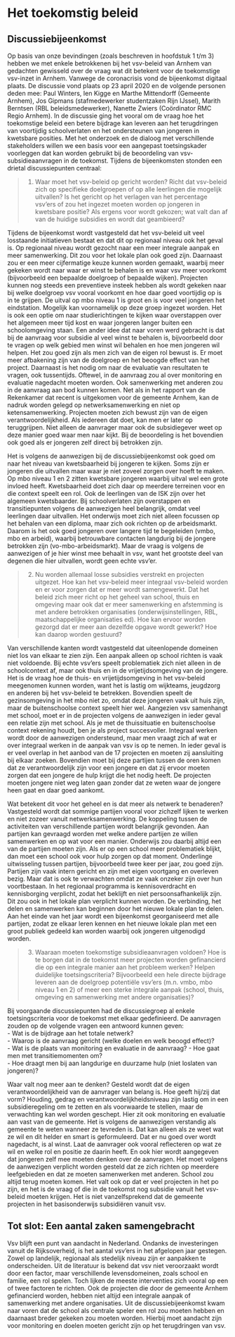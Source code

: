 # Het toekomstig beleid

## Discussiebijeenkomst
Op basis van onze bevindingen (zoals beschreven in hoofdstuk 1 t/m 3) hebben we met enkele betrokkenen bij het vsv-beleid van Arnhem van gedachten gewisseld over de vraag wat dit betekent voor de toekomstige vsv-inzet in Arnhem. Vanwege de coronacrisis vond de bijeenkomst digitaal plaats. De discussie vond plaats op 23 april 2020 en de volgende personen deden mee: Paul Winters, Ien Kigge en Marthe Mittendorff (Gemeente Arnhem), Jos Gipmans (stafmedewerker studentzaken Rijn IJssel), Marith Berntsen (RBL beleidsmedewerker), Nanette Zwiers (Coördinator RMC Regio Arnhem). In de discussie ging het vooral om de vraag hoe het toekomstige beleid een betere bijdrage kan leveren aan het terugdringen van voortijdig schoolverlaten en het ondersteunen van jongeren in kwetsbare posities. Met het onderzoek en de dialoog met verschillende stakeholders willen we een basis voor een aangepast toetsingskader voorleggen dat kan worden gebruikt bij de beoordeling van vsv-subsidieaanvragen in de toekomst.
Tijdens de bijeenkomsten stonden een drietal discussiepunten centraal: 

>1. Waar moet het vsv-beleid op gericht worden? Richt dat vsv-beleid zich op specifieke doelgroepen of op alle leerlingen die mogelijk uitvallen? Is het gericht op het verlagen van het percentage vsv'ers of zou het ingezet moeten worden op jongeren in kwetsbare positie? Als ergens voor wordt gekozen; wat valt dan af van de huidige subsidies en wordt dat geambieerd?

Tijdens de bijeenkomst wordt vastgesteld dat het vsv-beleid uit veel losstaande initiatieven bestaat en dat dit op regionaal niveau ook het geval is. Op regionaal niveau wordt gezocht naar een meer integrale aanpak en meer samenwerking. Dit zou voor het lokale plan ook goed zijn. Daarnaast zou er een meer cijfermatige keuze kunnen worden gemaakt, waarbij meer gekeken wordt naar waar er winst te behalen is en waar vsv meer voorkomt (bijvoorbeeld een bepaalde doelgroep of bepaalde wijken). Projecten kunnen nog steeds een preventieve insteek hebben als wordt gekeken naar bij welke doelgroep vsv vooral voorkomt en hoe daar goed voortijdig op is in te grijpen. De uitval op mbo niveau 1 is groot en is voor veel jongeren het eindstation. Mogelijk kan voornamelijk op deze groep ingezet worden. Het is ook een optie om naar studierichtingen te kijken waar overstappen over het algemeen meer tijd kost en waar jongeren langer buiten een schoolomgeving staan.
Een ander idee dat naar voren werd gebracht is dat bij de aanvraag voor subsidie al veel winst te behalen is, bijvoorbeeld door te vragen op welk gebied men winst wil behalen en hoe men jongeren wil helpen. Het zou goed zijn als men zich van de eigen rol bewust is. Er moet meer afbakening zijn van de doelgroep en het beoogde effect van het project. Daarnaast is het nodig om naar de evaluatie van resultaten te vragen, ook tussentijds. Oftewel, in de aanvraag zou al over monitoring en evaluatie nagedacht moeten worden. Ook samenwerking met anderen zou in de aanvraag aan bod kunnen komen. Net als in het rapport van de Rekenkamer dat recent is uitgekomen voor de gemeente Arnhem, kan de nadruk worden gelegd op netwerksamenwerking en niet op ketensamenwerking. Projecten moeten zich bewust zijn van de eigen verantwoordelijkheid. Als iedereen dat doet, kan men er later op teruggrijpen. Niet alleen de aanvrager maar ook de subsidiegever weet op deze manier goed waar men naar kijkt. Bij de beoordeling is het bovendien ook goed als er jongeren zelf direct bij betrokken zijn.

Het is volgens de aanwezigen bij de discussiebijeenkomst ook goed om naar het niveau van kwetsbaarheid bij jongeren te kijken. Soms zijn er jongeren die uitvallen maar waar je niet zoveel zorgen over hoeft te maken. Op mbo niveau 1 en 2 zitten kwetsbare jongeren waarbij uitval wel een grote invloed heeft. Kwetsbaarheid doet zich daar op meerdere terreinen voor en die context speelt een rol. Ook de leerlingen van de ISK zijn over het algemeen kwetsbaarder.
Bij schoolverlaten zijn overstappen en transitiepunten volgens de aanwezigen heel belangrijk, omdat veel leerlingen daar uitvallen. Het onderwijs moet zich niet alleen focussen op het behalen van een diploma, maar zich ook richten op de arbeidsmarkt. Daarom is het ook goed jongeren over langere tijd te begeleiden (vmbo, mbo en arbeid), waarbij betrouwbare contacten langdurig bij de jongere betrokken zijn (vo-mbo-arbeidsmarkt). Maar de vraag is volgens de aanwezigen of je hier winst mee behaalt in vsv, want het grootste deel van degenen die hier uitvallen, wordt geen echte vsv’er. 

>2. Nu worden allemaal losse subsidies verstrekt en projecten uitgezet. Hoe kan het vsv-beleid meer integraal vsv-beleid worden en er voor zorgen dat er meer wordt samengewerkt. Dat het beleid zich meer richt op het geheel van school, thuis en omgeving maar ook dat er meer samenwerking en afstemming is met andere betrokken organisaties (onderwijsinstellingen, RBL, maatschappelijke organisaties ed). Hoe kan ervoor worden gezorgd dat er meer aan dezelfde opgave wordt gewerkt? Hoe kan daarop worden gestuurd? 

Van verschillende kanten wordt vastgesteld dat uiteenlopende domeinen niet los van elkaar te zien zijn. Een aanpak alleen op school richten is vaak niet voldoende. Bij echte vsv’ers speelt problematiek zich niet alleen in de schoolcontext af, maar ook thuis en in de vrijetijdsomgeving van de jongere. Het is de vraag hoe de thuis- en vrijetijdsomgeving in het vsv-beleid meegenomen kunnen worden, want het is lastig om wijkteams, jeugdzorg en anderen bij het vsv-beleid te betrekken. Bovendien speelt de gezinsomgeving in het mbo niet zo, omdat deze jongeren vaak uit huis zijn, maar de buitenschoolse context speelt hier wel. Aangezien vsv samenhangt met school, moet er in de projecten volgens de aanwezigen in ieder geval een relatie zijn met school. Als je met de thuissituatie en buitenschoolse context rekening houdt, ben je als project succesvoller. 
Integraal werken wordt door de aanwezigen ondersteund, maar men vraagt zich af wat er over integraal werken in de aanpak van vsv is op te nemen. In ieder geval is er veel overlap in het aanbod van de 17 projecten en moeten zij aansluiting bij elkaar zoeken. Bovendien moet bij deze partijen tussen de oren komen dat ze verantwoordelijk zijn voor een jongere en dat zij ervoor moeten zorgen dat een jongere de hulp krijgt die het nodig heeft. De projecten moeten jongere niet weg laten gaan zonder dat ze weten waar de jongere heen gaat en daar goed aankomt.

Wat betekent dit voor het geheel en is dat meer als netwerk te benaderen? Vastgesteld wordt dat sommige partijen vooral voor zichzelf lijken te werken en niet zozeer vanuit netwerksamenwerking. De koppeling tussen de activiteiten van verschillende partijen wordt belangrijk gevonden. Aan partijen kan gevraagd worden met welke andere partijen ze willen samenwerken en op wat voor een manier. Onderwijs zou daarbij altijd een van de partijen moeten zijn. Als er op een school meer problematiek blijkt, dan moet een school ook voor hulp zorgen op dat moment. 
Onderlinge uitwisseling tussen partijen, bijvoorbeeld twee keer per jaar, zou goed zijn. Partijen zijn vaak intern gericht en zijn met eigen voortgang en overleven bezig. Maar dat is ook te verwachten omdat ze vaak onzeker zijn over hun voortbestaan. In het regionaal programma is kennisoverdracht en kennisborging verplicht, zodat het beklijft en niet persoonsafhankelijk zijn. Dit zou ook in het lokale plan verplicht kunnen worden.
De verbinding, het delen en samenwerken kan beginnen door het nieuwe lokale plan te delen. Aan het einde van het jaar wordt een bijeenkomst georganiseerd met alle partijen, zodat ze elkaar leren kennen en het nieuwe lokale plan met een groot publiek gedeeld kan worden waarbij ook jongeren uitgenodigd worden.

>3. Waaraan moeten toekomstige subsidieaanvragen voldoen? Hoe is te borgen dat in de toekomst meer projecten worden gefinancierd die op een integrale manier aan het probleem werken? Helpen duidelijke toetsingscriteria? Bijvoorbeeld een hele directe bijdrage leveren aan de doelgroep potentiële vsv’ers (m.n. vmbo, mbo niveau 1 en 2) of meer een sterke integrale aanpak (school, thuis, omgeving en samenwerking met andere organisaties)?

Bij voorgaande discussiepunten had de discussiegroep al enkele toetsingscriteria voor de toekomst met elkaar gedefinieerd. De aanvragen zouden op de volgende vragen een antwoord kunnen geven:   
-	Wat is de bijdrage aan het totale netwerk?   
-	Waarop is de aanvraag gericht (welke doelen en welk beoogd effect)?   
-	Wat is de plaats van monitoring en evaluatie in de aanvraag?
-	Hoe gaat men met transitiemomenten om?   
-	Hoe draagt men bij aan langdurige en duurzame hulp (niet loslaten van jongeren)?   

Waar valt nog meer aan te denken? Gesteld wordt dat de eigen verantwoordelijkheid van de aanvrager van belang is. Hoe geeft hij/zij dat vorm? Houding, gedrag en verantwoordelijkheidsniveau zijn lastig om in een subsidieregeling om te zetten en als voorwaarde te stellen, maar de verwachting kan wel worden geschept. Hier zit ook monitoring en evaluatie aan vast van de gemeente. Het is volgens de aanwezigen verstandig als gemeente te weten wanneer ze tevreden is. Dat kan alleen als ze weet wat ze wil en dit helder en smart is geformuleerd. Dat er nu goed over wordt nagedacht, is al winst. Laat de aanvrager ook vooral reflecteren op wat ze wil en welke rol en positie ze daarin heeft. En ook hier wordt aangegeven dat jongeren zelf mee moeten denken over de aanvragen.
Het moet volgens de aanwezigen verplicht worden gesteld dat ze zich richten op meerdere leefgebieden en dat ze moeten samenwerken met anderen. School zou altijd terug moeten komen. Het valt ook op dat er veel projecten in het po zijn, en het is de vraag of die in de toekomst nog subsidie vanuit het vsv-beleid moeten krijgen. Het is niet vanzelfsprekend dat de gemeente projecten in het basisonderwijs subsidiëren vanuit vsv. 

## Tot slot: Een aantal zaken samengebracht
Vsv blijft een punt van aandacht in Nederland. Ondanks de investeringen vanuit de Rijksoverheid, is het aantal vsv’ers in het afgelopen jaar gestegen. Zowel op landelijk, regionaal als stedelijk niveau zijn er aanpakken te onderscheiden. Uit de literatuur is bekend dat vsv niet veroorzaakt wordt door een factor, maar verschillende levensdomeinen, zoals school en familie, een rol spelen. Toch lijken de meeste interventies zich vooral op een of twee factoren te richten. Ook de projecten die door de gemeente Arnhem gefinancierd worden, hebben niet altijd een integrale aanpak of samenwerking met andere organisaties. Uit de discussiebijeenkomst kwam naar voren dat de school als centrale speler een rol zou moeten hebben en daarnaast breder gekeken zou moeten worden. Hierbij moet aandacht zijn voor monitoring en doelen moeten gericht zijn op het terugdringen van vsv. 
